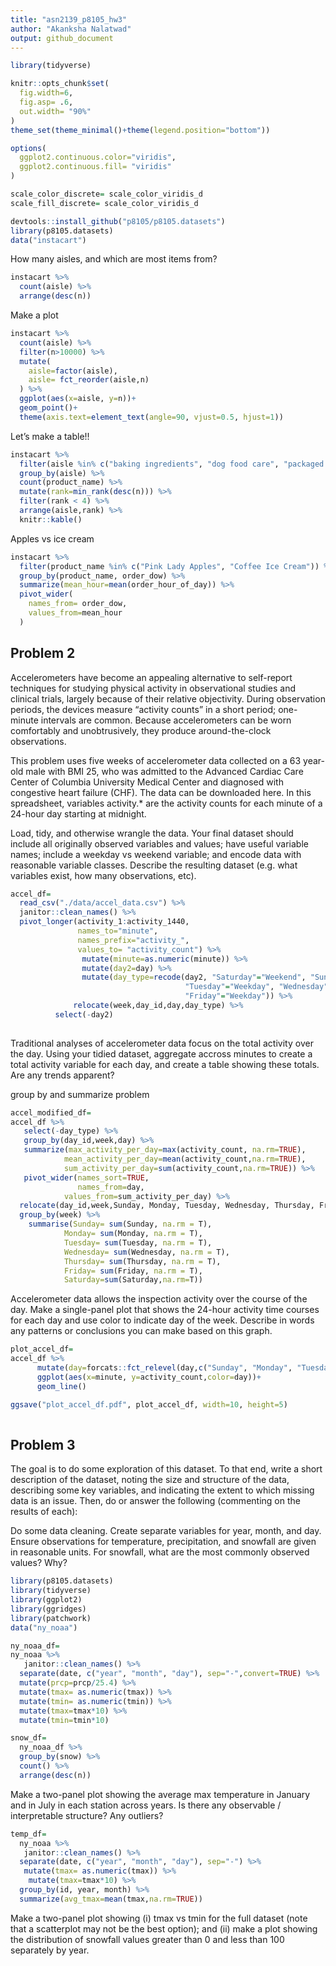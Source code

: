 ```yaml
---
title: "asn2139_p8105_hw3"
author: "Akanksha Nalatwad"
output: github_document
---
```


```r
library(tidyverse)

knitr::opts_chunk$set(
  fig.width=6,
  fig.asp= .6,
  out.width= "90%"
)
theme_set(theme_minimal()+theme(legend.position="bottom"))

options(
  ggplot2.continuous.color="viridis",
  ggplot2.continuous.fill= "viridis"
)

scale_color_discrete= scale_color_viridis_d
scale_fill_discrete= scale_color_viridis_d
```


```r
devtools::install_github("p8105/p8105.datasets") 
library(p8105.datasets)
data("instacart")
```

How many aisles, and which are most items from?

```r
instacart %>% 
  count(aisle) %>% 
  arrange(desc(n))
```

Make a plot

```r
instacart %>% 
  count(aisle) %>% 
  filter(n>10000) %>% 
  mutate(
    aisle=factor(aisle),
    aisle= fct_reorder(aisle,n)
  ) %>% 
  ggplot(aes(x=aisle, y=n))+
  geom_point()+
  theme(axis.text=element_text(angle=90, vjust=0.5, hjust=1))
```


Let's make a table!!

```r
instacart %>% 
  filter(aisle %in% c("baking ingredients", "dog food care", "packaged vegetable fruits")) %>% 
  group_by(aisle) %>% 
  count(product_name) %>% 
  mutate(rank=min_rank(desc(n))) %>% 
  filter(rank < 4) %>% 
  arrange(aisle,rank) %>% 
  knitr::kable()
```
 
 Apples vs ice cream
 
```r

instacart %>% 
  filter(product_name %in% c("Pink Lady Apples", "Coffee Ice Cream")) %>% 
  group_by(product_name, order_dow) %>% 
  summarize(mean_hour=mean(order_hour_of_day)) %>% 
  pivot_wider(
    names_from= order_dow,
    values_from=mean_hour
  )
```
 
## Problem 2 

Accelerometers have become an appealing alternative to self-report techniques for studying physical activity in observational studies and clinical trials, largely because of their relative objectivity. During observation periods, the devices measure “activity counts” in a short period; one-minute intervals are common. Because accelerometers can be worn comfortably and unobtrusively, they produce around-the-clock observations.

This problem uses five weeks of accelerometer data collected on a 63 year-old male with BMI 25, who was admitted to the Advanced Cardiac Care Center of Columbia University Medical Center and diagnosed with congestive heart failure (CHF). The data can be downloaded here. In this spreadsheet, variables activity.* are the activity counts for each minute of a 24-hour day starting at midnight.




Load, tidy, and otherwise wrangle the data. Your final dataset should include all originally observed variables and values; have useful variable names; include a weekday vs weekend variable; and encode data with reasonable variable classes. Describe the resulting dataset (e.g. what variables exist, how many observations, etc).

```r
accel_df=
  read_csv("./data/accel_data.csv") %>% 
  janitor::clean_names() %>% 
  pivot_longer(activity_1:activity_1440, 
               names_to="minute",
               names_prefix="activity_",
               values_to= "activity_count") %>%
                mutate(minute=as.numeric(minute)) %>%
                mutate(day2=day) %>% 
                mutate(day_type=recode(day2, "Saturday"="Weekend", "Sunday"="Weekend", "Monday"="Weekday",
                                       "Tuesday"="Weekday", "Wednesday"="Weekday", "Thursday"="Weekday",
                                       "Friday"="Weekday")) %>% 
              relocate(week,day_id,day,day_type) %>% 
          select(-day2)
               
```

Traditional analyses of accelerometer data focus on the total activity over the day. Using your tidied dataset, aggregate accross minutes to create a total activity variable for each day, and create a table showing these totals. Are any trends apparent?

group by and summarize problem

```r

accel_modified_df=
accel_df %>% 
   select(-day_type) %>% 
   group_by(day_id,week,day) %>% 
   summarize(max_activity_per_day=max(activity_count, na.rm=TRUE), 
            mean_activity_per_day=mean(activity_count,na.rm=TRUE),
            sum_activity_per_day=sum(activity_count,na.rm=TRUE)) %>% 
   pivot_wider(names_sort=TRUE,
               names_from=day,
            values_from=sum_activity_per_day) %>% 
  relocate(day_id,week,Sunday, Monday, Tuesday, Wednesday, Thursday, Friday, Saturday, mean_activity_per_day) %>% 
  group_by(week) %>%
    summarise(Sunday= sum(Sunday, na.rm = T),
            Monday= sum(Monday, na.rm = T),
            Tuesday= sum(Tuesday, na.rm = T),
            Wednesday= sum(Wednesday, na.rm = T),
            Thursday= sum(Thursday, na.rm = T),
            Friday= sum(Friday, na.rm = T),
            Saturday=sum(Saturday,na.rm=T))
```

Accelerometer data allows the inspection activity over the course of the day. Make a single-panel plot that shows the 24-hour activity time courses for each day and use color to indicate day of the week. Describe in words any patterns or conclusions you can make based on this graph.

```r

plot_accel_df=
accel_df %>% 
      mutate(day=forcats::fct_relevel(day,c("Sunday", "Monday", "Tuesday", "Wednesday", "Thursday", "Friday", "Saturday"))) %>% 
      ggplot(aes(x=minute, y=activity_count,color=day))+
      geom_line()

ggsave("plot_accel_df.pdf", plot_accel_df, width=10, height=5)
      
```

## Problem 3

The goal is to do some exploration of this dataset. To that end, write a short description of the dataset, noting the size and structure of the data, describing some key variables, and indicating the extent to which missing data is an issue. Then, do or answer the following (commenting on the results of each):

Do some data cleaning. Create separate variables for year, month, and day. Ensure observations for temperature, precipitation, and snowfall are given in reasonable units. For snowfall, what are the most commonly observed values? Why?

```r
library(p8105.datasets)
library(tidyverse)
library(ggplot2)
library(ggridges)
library(patchwork)
data("ny_noaa")

ny_noaa_df=
ny_noaa %>% 
   janitor::clean_names() %>% 
  separate(date, c("year", "month", "day"), sep="-",convert=TRUE) %>% 
  mutate(prcp=prcp/25.4) %>% 
  mutate(tmax= as.numeric(tmax)) %>% 
  mutate(tmin= as.numeric(tmin)) %>%
  mutate(tmax=tmax*10) %>% 
  mutate(tmin=tmin*10) 

snow_df=
  ny_noaa_df %>% 
  group_by(snow) %>% 
  count() %>% 
  arrange(desc(n))
```


Make a two-panel plot showing the average max temperature in January and in July in each station across years. Is there any observable / interpretable structure? Any outliers?

```r
temp_df=
  ny_noaa %>% 
   janitor::clean_names() %>% 
  separate(date, c("year", "month", "day"), sep="-") %>% 
   mutate(tmax= as.numeric(tmax)) %>% 
    mutate(tmax=tmax*10) %>% 
  group_by(id, year, month) %>%  
  summarize(avg_tmax=mean(tmax,na.rm=TRUE))
```


Make a two-panel plot showing (i) tmax vs tmin for the full dataset (note that a scatterplot may not be the best option); and (ii) make a plot showing the distribution of snowfall values greater than 0 and less than 100 separately by year.